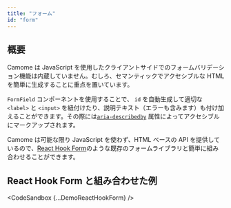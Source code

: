 ```yaml
---
title: "フォーム"
id: "form"
---
```



## 概要

Camome は JavaScript を使用したクライアントサイドでのフォームバリデーション機能は内蔵していません。むしろ、セマンティックでアクセシブルな HTML を簡単に生成することに重点を置いています。

`FormField` コンポーネントを使用することで、 `id` を自動生成して適切な `<label>` と `<input>` を紐付けたり、説明テキスト（エラーも含みます）も付け加えることができます。その際には[`aria-describedby`](https://www.w3.org/TR/wai-aria-1.1/#aria-describedby) 属性によってアクセシブルにマークアップされます。

Camome は可能な限り JavaScript を使わず、HTML ベースの API を提供しているので、[React Hook Form](https://react-hook-form.com/)のような既存のフォームライブラリと簡単に組み合わせることができます。

## React Hook Form と組み合わせた例

<CodeSandbox {...DemoReactHookForm} />
